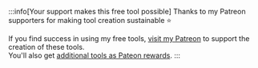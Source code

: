 ﻿:::info[Your support makes this free tool possible]
Thanks to my Patreon supporters for making tool creation sustainable ⭐

If you find success in using my free tools, [visit my Patreon](https://www.patreon.com/vr_hai) to support the creation of these tools.<br/>
You'll also get [additional tools as Pateon rewards](/docs/other/patreon).
:::
